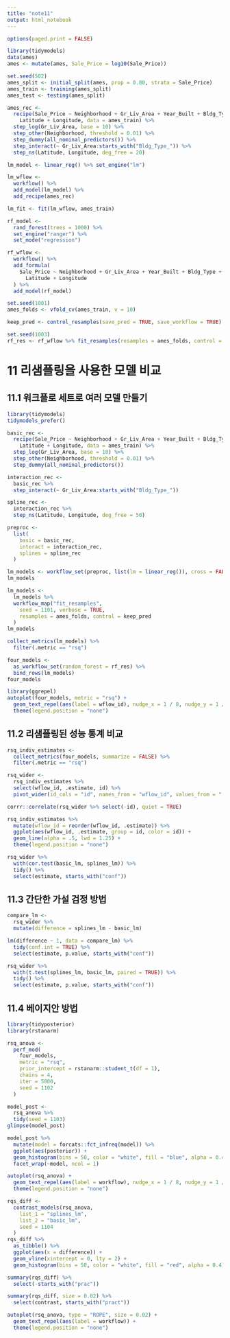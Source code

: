 ```yaml
---
title: "note11"
output: html_notebook
---
```


```r
options(paged.print = FALSE)
```

```r
library(tidymodels)
data(ames)
ames <- mutate(ames, Sale_Price = log10(Sale_Price))

set.seed(502)
ames_split <- initial_split(ames, prop = 0.80, strata = Sale_Price)
ames_train <- training(ames_split)
ames_test <- testing(ames_split)

ames_rec <-
  recipe(Sale_Price ~ Neighborhood + Gr_Liv_Area + Year_Built + Bldg_Type +
    Latitude + Longitude, data = ames_train) %>%
  step_log(Gr_Liv_Area, base = 10) %>%
  step_other(Neighborhood, threshold = 0.01) %>%
  step_dummy(all_nominal_predictors()) %>%
  step_interact(~ Gr_Liv_Area:starts_with("Bldg_Type_")) %>%
  step_ns(Latitude, Longitude, deg_free = 20)

lm_model <- linear_reg() %>% set_engine("lm")

lm_wflow <-
  workflow() %>%
  add_model(lm_model) %>%
  add_recipe(ames_rec)

lm_fit <- fit(lm_wflow, ames_train)

rf_model <-
  rand_forest(trees = 1000) %>%
  set_engine("ranger") %>%
  set_mode("regression")

rf_wflow <-
  workflow() %>%
  add_formula(
    Sale_Price ~ Neighborhood + Gr_Liv_Area + Year_Built + Bldg_Type +
      Latitude + Longitude
  ) %>%
  add_model(rf_model)

set.seed(1001)
ames_folds <- vfold_cv(ames_train, v = 10)

keep_pred <- control_resamples(save_pred = TRUE, save_workflow = TRUE)

set.seed(1003)
rf_res <- rf_wflow %>% fit_resamples(resamples = ames_folds, control = keep_pred)
```

# 11 리샘플링을 사용한 모델 비교

## 11.1 워크플로 세트로 여러 모델 만들기

```r
library(tidymodels)
tidymodels_prefer()
```

```r
basic_rec <-
  recipe(Sale_Price ~ Neighborhood + Gr_Liv_Area + Year_Built + Bldg_Type +
    Latitude + Longitude, data = ames_train) %>%
  step_log(Gr_Liv_Area, base = 10) %>%
  step_other(Neighborhood, threshold = 0.01) %>%
  step_dummy(all_nominal_predictors())

interaction_rec <-
  basic_rec %>%
  step_interact(~ Gr_Liv_Area:starts_with("Bldg_Type_"))

spline_rec <-
  interaction_rec %>%
  step_ns(Latitude, Longitude, deg_free = 50)

preproc <-
  list(
    basic = basic_rec,
    interact = interaction_rec,
    splines = spline_rec
  )

lm_models <- workflow_set(preproc, list(lm = linear_reg()), cross = FALSE)
lm_models
```

```r
lm_models <-
  lm_models %>%
  workflow_map("fit_resamples",
    seed = 1101, verbose = TRUE,
    resamples = ames_folds, control = keep_pred
  )
lm_models
```

```r
collect_metrics(lm_models) %>%
  filter(.metric == "rsq")
```

```r
four_models <-
  as_workflow_set(random_forest = rf_res) %>%
  bind_rows(lm_models)
four_models
```

```r
library(ggrepel)
autoplot(four_models, metric = "rsq") +
  geom_text_repel(aes(label = wflow_id), nudge_x = 1 / 8, nudge_y = 1 / 100) +
  theme(legend.position = "none")
```

## 11.2 리샘플링된 성능 통계 비교

```r
rsq_indiv_estimates <-
  collect_metrics(four_models, summarize = FALSE) %>%
  filter(.metric == "rsq")

rsq_wider <-
  rsq_indiv_estimates %>%
  select(wflow_id, .estimate, id) %>%
  pivot_wider(id_cols = "id", names_from = "wflow_id", values_from = ".estimate")

corrr::correlate(rsq_wider %>% select(-id), quiet = TRUE)
```

```r
rsq_indiv_estimates %>%
  mutate(wflow_id = reorder(wflow_id, .estimate)) %>%
  ggplot(aes(wflow_id, .estimate, group = id, color = id)) +
  geom_line(alpha = .5, lwd = 1.25) +
  theme(legend.position = "none")
```

```r
rsq_wider %>%
  with(cor.test(basic_lm, splines_lm)) %>%
  tidy() %>%
  select(estimate, starts_with("conf"))
```

## 11.3 간단한 가설 검정 방법

```r
compare_lm <-
  rsq_wider %>%
  mutate(difference = splines_lm - basic_lm)

lm(difference ~ 1, data = compare_lm) %>%
  tidy(conf.int = TRUE) %>%
  select(estimate, p.value, starts_with("conf"))
```

```r
rsq_wider %>%
  with(t.test(splines_lm, basic_lm, paired = TRUE)) %>%
  tidy() %>%
  select(estimate, p.value, starts_with("conf"))
```

## 11.4 베이지안 방법

```r
library(tidyposterior)
library(rstanarm)
```

```r
rsq_anova <-
  perf_mod(
    four_models,
    metric = "rsq",
    prior_intercept = rstanarm::student_t(df = 1),
    chains = 4,
    iter = 5000,
    seed = 1102
  )
```

```r
model_post <-
  rsq_anova %>%
  tidy(seed = 1103)
glimpse(model_post)
```

```r
model_post %>%
  mutate(model = forcats::fct_infreq(model)) %>%
  ggplot(aes(posterior)) +
  geom_histogram(bins = 50, color = "white", fill = "blue", alpha = 0.4) +
  facet_wrap(~model, ncol = 1)
```

```r
autoplot(rsq_anova) +
  geom_text_repel(aes(label = workflow), nudge_x = 1 / 8, nudge_y = 1 / 100) +
  theme(legend.position = "none")
```

```r
rqs_diff <-
  contrast_models(rsq_anova,
    list_1 = "splines_lm",
    list_2 = "basic_lm",
    seed = 1104
  )
rqs_diff %>%
  as_tibble() %>%
  ggplot(aes(x = difference)) +
  geom_vline(xintercept = 0, lty = 2) +
  geom_histogram(bins = 50, color = "white", fill = "red", alpha = 0.4)
```

```r
summary(rqs_diff) %>%
  select(-starts_with("prac"))
```

```r
summary(rqs_diff, size = 0.02) %>%
  select(contrast, starts_with("pract"))
```

```r
autoplot(rsq_anova, type = "ROPE", size = 0.02) +
  geom_text_repel(aes(label = workflow)) +
  theme(legend.position = "none")
```
